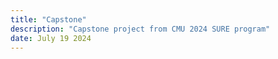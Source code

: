 ```yaml
---
title: "Capstone"
description: "Capstone project from CMU 2024 SURE program"
date: July 19 2024
---
```

